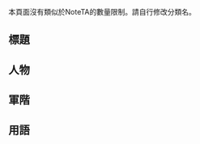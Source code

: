 {{CGroupH|name=BUDDYCOMPLEX|desc=[[機甲巴打]]}}<noinclude>[[Category:ACG公共轉換組模板|{{SUBPAGENAME}}]]

本頁面沒有類似於NoteTA的數量限制。請自行修改分類名。

== 標題 ==
</noinclude>
{{CItem|zh-tw:BUDDY COMPLEX; zh-hk:機甲巴打; zh-cn:BUDDY COMPLEX; zh:機甲巴打;|desc=default|original=}}
{{CItem|zh-tw:回到那片天空的未來; zh-hk:在回到那藍天的未來裏; zh-cn:回到那片天空的未来; zh:在回到那藍天的未來裏;|desc=default|original=}}<noinclude>

== 人物 ==
</noinclude>
{{CItem|zh-tw:韋恩伯格; zh-hk:温伯格; zh-cn:韦恩伯格; zh:溫伯格;|desc=default|original=Weinberg}}
{{CItem|zh-tw:麗妮; zh-hk:蓮娜; zh-cn:丽妮; zh:蓮娜;|desc=default|original=Lene}}
{{CItem|zh-tw:克萊因貝克; zh-hk:祈因碧; zh-cn:克莱因贝克; zh:祈因碧;|desc=default|original=Kleinbeck}}
{{CItem|zh-tw:弗洛姆; zh-hk:科隆; zh-cn:弗洛姆; zh:科隆;|desc=default|original=Fromm}}
{{CItem|zh-tw:梵塔雷; zh-hk:范他希; zh-cn:梵塔雷; zh:范他希;|desc=default|original=Vantarhei}}
{{CItem|zh-tw:康拉德; zh-hk:岡立; zh-cn:康拉德; zh:岡立;|desc=default|original=Conrad}}
{{CItem|zh-tw:阿爾; zh-hk:也魯; zh-cn:耶鲁; zh:也魯;|desc=default|original=Jarl}}
{{CItem|zh-tw:艾維拉; zh-hk:艾菲娜; zh-cn:艾维拉; zh:艾菲娜;|desc=default|original=Elvira}}
{{CItem|zh-tw:希爾; zh-hk:曉; zh-cn:希爾; zh:曉;|desc=default|original=Hill}}
{{CItem|zh-tw:亞涅紗; zh-hk:雅妮莎; zh-cn:亞涅紗; zh:雅妮莎;|desc=default|original=Anessa}}
{{CItem|zh-tw:羅塞蒂; zh-hk:羅薛提; zh-cn:羅塞蒂; zh:羅施蒂;|desc=default|original=Rossetti}}
{{CItem|zh-tw:奇賽; zh-hk:杜世; zh-cn:楚赛; zh:杜世;|desc=default|original=Tusais}}
{{CItem|zh-tw:弗蘭波瓦; zh-hk:方鮑茨; zh-cn:弗兰波瓦; zh:方鮑茨;|desc=default|original=Framboise}}
{{CItem|zh-tw:格魯斯安; zh-hk:加臣; zh-cn:格鲁斯安; zh:加臣;|desc=default|original=Garcian}}
{{CItem|zh-tw:蘇哈托; zh-hk:蘇哈圖; zh-cn:苏哈托; zh:蘇哈圖;|desc=default|original=Soeharto}}
{{CItem|zh-tw:唐·拿哈; zh-hk:當·拿; zh-cn:唐·拿哈; zh:當·拿;|desc=default|original=Don Naher}}
{{CItem|zh-tw:菲歐娜; zh-hk:費安娜; zh-cn:菲奥娜; zh:費安娜;|desc=default|original=Fiona}}
{{CItem|zh-tw:阿雷桑德羅; zh-hk:亞歷山度; zh-cn:阿雷桑德罗; zh:亞歷山度;|desc=default|original=Alessandro}}
{{CItem|zh-tw:費爾米; zh-hk:費米; zh-cn:费米; zh:費米;|desc=default|original=Fermi}}
{{CItem|zh-tw:格林; zh-hk:格連; zh-cn:格连; zh:格連;|desc=default|original=Green}}
{{CItem|zh-tw:理查德森; zh-hk:理察臣; zh-cn:理查德森; zh:理察臣;|desc=default|original=Richardson}}
{{CItem|zh-tw:馬格斯; zh-hk:馬卡斯; zh-cn:马卡斯; zh:馬卡斯;|desc=default|original=Marcus}}
{{CItem|zh-tw:阿爾弗里德; zh-hk:亞佛列; zh-cn:艾尔弗里德; zh:亞佛列;|desc=default|original=Alfried}}
{{CItem|zh-tw:加蘭特; zh-hk:加蘭; zh-cn:加兰特; zh:加蘭;|desc=default|original=Gallant}}
{{CItem|zh-tw:野牛; zh-hk:比桑; zh-cn:比森; zh:比桑;|desc=default|original=Bizon}}
{{CItem|zh-tw:傑拉菲爾; zh-hk:謝拉斐; zh-cn:杰拉菲尔; zh:謝拉斐;|desc=default|original=Gerafil}}
{{CItem|zh-tw:里亞贊; zh-hk:梁贊; zh-cn:里亚赞; zh:梁贊;|desc=default|original=Ryazan}}
{{CItem|zh-tw:塔基姆; zh-hk:他占; zh-cn:塔吉姆; zh:他占;|desc=default|original=Tarjim}}
{{CItem|zh-tw:瓦西里; zh-hk:華司里; zh-cn:瓦西里; zh:華司里;|desc=default|original=Vasily}}
{{CItem|zh-tw:拉夏; zh-hk:拿沙; zh-cn:拉夏; zh:拿沙;|desc=default|original=Lasha}}
{{CItem|zh-tw:哈克萊寧; zh-hk:赫卡賴寧; zh-cn:哈克莱寧; zh:赫卡賴寧;|desc=default|original=Hakkarainen}}
{{CItem|zh-tw:瑪格麗塔; zh-hk:瑪嘉烈; zh-cn:玛格丽塔; zh:瑪嘉烈;|desc=default|original=Margaret}}
{{CItem|zh-tw:奧基弗; zh-hk:奧基符; zh-cn:奥基弗; zh:奧基符;|desc=default|original=O'Keefe}}
{{CItem|zh-tw:比盧海魯姆; zh-hk:威咸; zh-cn:比卢海鲁姆; zh:威咸;|desc=default|original=Wilhelm}}
{{CItem|zh-tw:哈恩; zh-hk:亨; zh-cn:哈恩; zh:亨;|desc=default|original=Hahn}}
{{CItem|zh-tw:比克多魯; zh-hk:域陀; zh-cn:维克多鲁; zh:域陀;|desc=default|original=Viktor}}
{{CItem|zh-tw:希洛楊克; zh-hk:斯羅因哥; zh-cn:斯罗恩柯; zh:斯羅因哥;|desc=default|original=Sirojanko}}
{{CItem|zh-tw:涅斯托爾; zh-hk:納司陀; zh-cn:涅斯托尔; zh:納司陀;|desc=default|original=Nestor}}
{{CItem|zh-tw:維克多洛維奇; zh-hk:域陀羅域; zh-cn:维克多洛维奇; zh:域陀羅域;|desc=default|original=Viktorovich}}
{{CItem|zh-tw:多爾傑夫; zh-hk:杜志耶夫; zh-cn:多尔杰夫; zh:杜志耶夫;|desc=default|original=Dorzhiev}}
{{CItem|zh-tw:柯內弗; zh-hk:岡尼夫; zh-cn:柯內弗; zh:岡尼夫;|desc=default|original=Konev}}<noinclude>

== 軍階 ==
</noinclude>
{{CItem|zh-tw:階級; zh-hk:軍階; zh-cn:军衔; zh:軍階;|desc=default|original=}}
{{CItem|zh-tw:伍長; zh-hk:下士; zh-cn:伍长; zh:下士;|desc=default|original=}}
{{CItem|zh-tw:曹長; zh-hk:軍士長; zh-cn:曹长; zh:軍士長;|desc=default|original=}}
{{CItem|zh-tw:中佐; zh-hk:中校; zh-cn:中佐; zh:中校;|desc=default|original=}}
{{CItem|zh-tw:大佐; zh-hk:上校; zh-cn:大佐; zh:上校;|desc=default|original=}}
{{CItem|zh-tw:少佐; zh-hk:少校; zh-cn:少佐; zh:少校;|desc=default|original=}}
{{CItem|zh-tw:大尉; zh-hk:上尉; zh-cn:大尉; zh:上尉;|desc=default|original=}}
{{CItem|zh-tw:大將; zh-hk:上將; zh-cn:大将; zh:上將;|desc=default|original=}}
{{CItem|zh-tw:司令官代行; zh-hk:代理司令; zh-cn:司令官代行; zh:代理司令;|desc=default|original=}}
{{CItem|zh-tw:特務仕官; zh-hk:特派武官; zh-cn:特务武官; zh:特派武官;|desc=default|original=特務武官}}
{{CItem|zh-tw:上級大將; zh-hk:一級上將; zh-cn:上级大将; zh:一級上將;|desc=default|original=}}<noinclude>

== 用語 ==
</noinclude>
{{CItem|zh:大佐基利亞; zh-tw:大佐基利亞; zh-hk:大佐基利亞; zh-cn:大佐基利亚|desc=default|original=Great Zogilia}}
{{CItem|zh-tw:自由條約聯合; zh-hk:自由條約聯盟; zh-cn:自由条约联合; zh:自由條約聯盟;|desc=default|original=自由条約連合}}
{{CItem|zh-tw:聯合軍; zh-hk:聯盟軍; zh-cn:联合军; zh:聯盟軍;|desc=default|original=連合}}
{{CItem|zh-tw:聯合; zh-hk:聯盟; zh-cn:联合; zh:聯盟;|desc=default|original=連合}}
{{CItem|zh-tw:Valiancer; zh-hk:勇機兵; zh-cn:Valiancer; zh:勇機兵;|desc=default|original=Valiancer}}
{{CItem|zh-tw:LUXON; zh-hk:光子式; zh-cn:LUXON; zh:光子式;|desc=default|original=LUXON}}
{{CItem|zh-tw:BRADYON; zh-hk:慢子式; zh-cn:BRADYON; zh:慢子式;|desc=default|original=BRADYON}}
{{CItem|zh-tw:NECTORIBIUM; zh-hk:䥶; zh-cn:尼克特里比姆; zh:䥶;|desc=default|original=Nectoribium}}
{{CItem|zh-tw:NECTOR; zh-hk:䥶能; zh-cn:尼克特; zh:䥶能;|desc=default|original=Nector}}
{{CItem|zh-tw:步槍; zh-hk:來福鎗; zh-cn:步枪; zh:來福鎗;|desc=default|original=Rifle}}
{{CItem|zh-tw:屏障; zh-hk:防護幕; zh-cn:屏障; zh:防護幕;|desc=default|original=Curtain}}
{{CItem|zh-tw:SKYKNIGHT; zh-hk:空騎式; zh-cn:SKYKNIGHT; zh:空騎式;|desc=default|original=SKYKNIGHT}}
{{CItem|zh-tw:FIREBRAND; zh-hk:引火式; zh-cn:FIREBRAND; zh:引火式;|desc=default|original=FIREBRAND}}
{{CItem|zh-tw:BERYL; zh-hk:翠石式; zh-cn:BERYL; zh:翠石式;|desc=default|original=BERYL}}
{{CItem|zh-tw:BERYL ASSAULT; zh-hk:翠石式突擊型; zh-cn:BERYL ASSAULT; zh:翠石式突擊型;|desc=default|original=BERYL ASSAULT}}
{{CItem|zh-tw:BERYL COMMANDER; zh-hk:翠石式指揮型; zh-cn:BERYL COMMANDER; zh:翠石式指揮型;|desc=default|original=BERYL COMMANDER}}
{{CItem|zh-tw:BERYL EXPLORER; zh-hk:翠石式偵察型; zh-cn:BERYL EXPLORER; zh:翠石式偵察型;|desc=default|original=BERYL EXPLORER}}
{{CItem|zh-tw:Cygnus; zh-hk:天鵝號; zh-cn:Cygnus; zh:天鵝號;|desc=default|original=Cygnus}}
{{CItem|zh-tw:強襲航空艦; zh-hk:突擊航空艦; zh-cn:强袭航空舰; zh:突擊航空艦;|desc=default|original=強襲航空艦}}
{{CItem|zh-tw:瑞鳳; zh-hk:瑞峯; zh-cn:瑞凤; zh:瑞峯;|desc=default|original=瑞峯}}
{{CItem|zh-tw:Crane; zh-hk:飛鶴號; zh-cn:Crane; zh:飛鶴號;|desc=default|original=Crane}}
{{CItem|zh-tw:FORTUNA; zh-hk:福運式; zh-cn:FORTUNA; zh:福運式;|desc=default|original=FORTUNA}}
{{CItem|zh-tw:KUGEL; zh-hk:重彈式; zh-cn:KUGEL; zh:重彈式;|desc=default|original=KUGEL}}
{{CItem|zh-tw:Karura; zh-hk:金鵬式; zh-cn:Karura; zh:金鵬式;|desc=default|original=Karura}}
{{CItem|zh-tw:CORTANA級; zh-hk:慈悲劍級; zh-cn:CORTANA級; zh:慈悲劍級;|desc=default|original=CORTANA級}}
{{CItem|zh-tw:FLAMBERGE級; zh-hk:焰形劍級; zh-cn:FLAMBERGE級; zh:焰形劍級;|desc=default|original=FLAMBERGE級}}
{{CItem|zh-tw:TRDIENT; zh-hk:三叉戟號; zh-cn:TRDIENT; zh:三叉戟號;|desc=default|original=TRDIENT}}
{{CItem|zh-tw:VAJAR; zh-hk:金剛杵號; zh-cn:VAJAR; zh:金剛杵號;|desc=default|original=VAJAR}}
{{CItem|zh-tw:GAEBLOG; zh-hk:絕命槍號; zh-cn:GAEBLOG; zh:絕命槍號;|desc=default|original=GAEBLOG}}
{{CItem|zh-tw:GARAGUN; zh-hk:格立普施卡; zh-cn:Garapushka; zh:格立普施卡;|desc=default|original=Garapushka}}
{{CItem|zh-tw:Gorgon; zh-hk:蛇髮女妖; zh-cn:Gorgon; zh:蛇髮女妖;|desc=default|original=Gorgon}}
{{CItem|zh-tw:萊克路易斯; zh-hk:路易斯湖; zh-cn:莱克路易斯; zh:路易斯湖;|desc=default|original=Lake Louise}}
{{CItem|zh-tw:賜予佐基利亞的敵人死亡; zh-hk:將佐基利亞的敵人殲滅; zh-cn:赐予佐基利亞的敵人死亡; zh:將佐基利亞的敵人殲滅;|desc=default|original=}}
{{CItem|zh-tw:光榮 佐基利亞; zh-hk:佐基利亞萬歲; zh-cn:佐基利亞万岁; zh:佐基利亞萬歲;|desc=default|original=}}
{{CItem|zh-tw:聯結; zh-hk:連結; zh-cn:连结; zh:連結;|desc=default|original=Coupling}}<noinclude>

<!--以下请自行添加／以下請自行添加
{{CItem|zh:; zh-tw:; zh-hk:; zh-cn:|desc=default|original=}}
-->
</noinclude>{{CGroupF}}